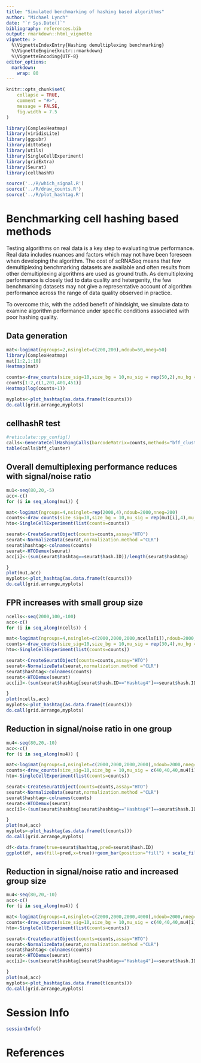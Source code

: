 ```yaml
---
title: "Simulated benchmarking of hashing based algorithms"
author: "Michael Lynch"
date: "`r Sys.Date()`"
bibliography: references.bib
output: rmarkdown::html_vignette
vignette: >
  %\VignetteIndexEntry{Hashing demultiplexing benchmarking}
  %\VignetteEngine{knitr::rmarkdown}
  %\VignetteEncoding{UTF-8}
editor_options: 
  markdown: 
    wrap: 80
---
```


```r
knitr::opts_chunk$set(
    collapse = TRUE,
    comment = "#>",
    message = FALSE,
    fig.width = 7.5
)
```

```r
library(ComplexHeatmap)
library(viridisLite)
library(ggpubr)
library(dittoSeq)
library(utils)
library(SingleCellExperiment)
library(gridExtra)
library(Seurat)
library(cellhashR)
```



````r

source('../R/which_signal.R')
source('../R/draw_counts.R')
source('../R/plot_hashtag.R')
````

# Benchmarking cell hashing based methods

Testing algorithms on real data is a key step to evaluating true performance.
Real data includes nuances and factors which may not have been foreseen when developing the algorithm.
The cost of scRNASeq means that few demultiplexing benchmarking datasets are available and often results from other demultiplexing algorithms are used as ground truth.
As demultiplexing performance is closely tied to data quality and hetergenity, the few benchmarking datasets may not give a representative account of algorithm performance across the range of data quality observed in practice.

To overcome this, with the added benefit of hindsight, we simulate data to examine algorithm performance under specific conditions associated with poor hashing quality.

## Data generation

````r

mat<-logimat(ngroups=2,nsinglet=c(200,200),ndoub=50,nneg=50)
library(ComplexHeatmap)
mat[1:2,1:10]
Heatmap(mat)

counts<-draw_counts(size_sig=10,size_bg = 10,mu_sig = rep(50,2),mu_bg = rep(5,2),mat=mat,seed=1)
counts[1:2,c(1,201,401,451)]
Heatmap(log(counts+1))

myplots<-plot_hashtag(as.data.frame(t(counts)))
do.call(grid.arrange,myplots)
````

## cellhashR test

````r
#reticulate::py_config()
calls<-GenerateCellHashingCalls(barcodeMatrix=counts,methods="bff_cluster")
table(calls$bff_cluster)
````


## Overall demultiplexing performance reduces with signal/noise ratio

````r
mu1<-seq(80,20,-5)
acc<-c()
for (i in seq_along(mu1)) {

mat<-logimat(ngroups=4,nsinglet=rep(2000,4),ndoub=2000,nneg=200)
counts<-draw_counts(size_sig=10,size_bg = 10,mu_sig = rep(mu1[i],4),mu_bg = rep(5,4),mat=mat,seed=1)
hto<-SingleCellExperiment(list(counts=counts))

seurat<-CreateSeuratObject(counts=counts,assay="HTO")
seurat<-NormalizeData(seurat,normalization.method ="CLR")
seurat$hashtag<-colnames(counts)
seurat<-HTODemux(seurat)
acc[i]<-(sum(seurat$hashtag==seurat$hash.ID))/length(seurat$hashtag)

}
plot(mu1,acc)
myplots<-plot_hashtag(as.data.frame(t(counts)))
do.call(grid.arrange,myplots)
````

## FPR increases with small group size

````r
ncells<-seq(2000,100,-100)
acc<-c()
for (i in seq_along(ncells)) {

mat<-logimat(ngroups=4,nsinglet=c(2000,2000,2000,ncells[i]),ndoub=2000,nneg=200)
counts<-draw_counts(size_sig=10,size_bg = 10,mu_sig = rep(30,4),mu_bg = rep(5,4),mat=mat,seed=1)
hto<-SingleCellExperiment(list(counts=counts))

seurat<-CreateSeuratObject(counts=counts,assay="HTO")
seurat<-NormalizeData(seurat,normalization.method ="CLR")
seurat$hashtag<-colnames(counts)
seurat<-HTODemux(seurat)
acc[i]<-(sum(seurat$hashtag[seurat$hash.ID=="Hashtag4"]==seurat$hash.ID[seurat$hash.ID=="Hashtag4"]))/length(seurat$hashtag[seurat$hash.ID=="Hashtag4"])

}
plot(ncells,acc)
myplots<-plot_hashtag(as.data.frame(t(counts)))
do.call(grid.arrange,myplots)
````

## Reduction in signal/noise ratio in one group

````r
mu4<-seq(80,20,-10)
acc<-c()
for (i in seq_along(mu4)) {

mat<-logimat(ngroups=4,nsinglet=c(2000,2000,2000,2000),ndoub=2000,nneg=200)
counts<-draw_counts(size_sig=10,size_bg = 10,mu_sig = c(40,40,40,mu4[i]),mu_bg = rep(5,4),mat=mat,seed=1)
hto<-SingleCellExperiment(list(counts=counts))

seurat<-CreateSeuratObject(counts=counts,assay="HTO")
seurat<-NormalizeData(seurat,normalization.method ="CLR")
seurat$hashtag<-colnames(counts)
seurat<-HTODemux(seurat)
acc[i]<-(sum(seurat$hashtag[seurat$hashtag=="Hashtag4"]==seurat$hash.ID[seurat$hashtag=="Hashtag4"]))/length(seurat$hashtag[seurat$hashtag=="Hashtag4"])

}
plot(mu4,acc)
myplots<-plot_hashtag(as.data.frame(t(counts)))
do.call(grid.arrange,myplots)

df<-data.frame(true=seurat$hashtag,pred=seurat$hash.ID)
ggplot(df, aes(fill=pred,x=true))+geom_bar(position="fill") + scale_fill_manual(values=dittoColors())
````

## Reduction in signal/noise ratio and increased group size

````r
mu4<-seq(80,20,-10)
acc<-c()
for (i in seq_along(mu4)) {

mat<-logimat(ngroups=4,nsinglet=c(2000,2000,2000,4000),ndoub=2000,nneg=200)
counts<-draw_counts(size_sig=10,size_bg = 10,mu_sig = c(40,40,40,mu4[i]),mu_bg = rep(5,4),mat=mat,seed=1)
hto<-SingleCellExperiment(list(counts=counts))

seurat<-CreateSeuratObject(counts=counts,assay="HTO")
seurat<-NormalizeData(seurat,normalization.method ="CLR")
seurat$hashtag<-colnames(counts)
seurat<-HTODemux(seurat)
acc[i]<-(sum(seurat$hashtag[seurat$hashtag=="Hashtag4"]==seurat$hash.ID[seurat$hashtag=="Hashtag4"]))/length(seurat$hashtag[seurat$hashtag=="Hashtag4"])

}
plot(mu4,acc)
myplots<-plot_hashtag(as.data.frame(t(counts)))
do.call(grid.arrange,myplots)
````

# Session Info

```r
sessionInfo()
```

# References

